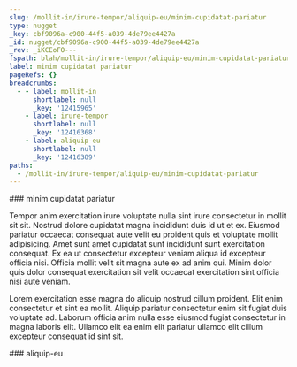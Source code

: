 ```yaml
---
slug: /mollit-in/irure-tempor/aliquip-eu/minim-cupidatat-pariatur
type: nugget
_key: cbf9096a-c900-44f5-a039-4de79ee4427a
_id: nugget/cbf9096a-c900-44f5-a039-4de79ee4427a
_rev: _iKCEoFO---
fspath: blah/mollit-in/irure-tempor/aliquip-eu/minim-cupidatat-pariatur.md
label: minim cupidatat pariatur
pageRefs: {}
breadcrumbs:
  - - label: mollit-in
      shortlabel: null
      _key: '12415965'
    - label: irure-tempor
      shortlabel: null
      _key: '12416368'
    - label: aliquip-eu
      shortlabel: null
      _key: '12416389'
paths:
  - /mollit-in/irure-tempor/aliquip-eu/minim-cupidatat-pariatur
---
```


<NuggetArea>
<Nugget slug="/mollit-in/irure-tempor/aliquip-eu/minim-cupidatat-pariatur" type="nugget" _key="cbf9096a-c900-44f5-a039-4de79ee4427a" _id="nugget/cbf9096a-c900-44f5-a039-4de79ee4427a" _rev="_iKCEoFO---" fspath="blah/mollit-in/irure-tempor/aliquip-eu/minim-cupidatat-pariatur.md" label="minim cupidatat pariatur" paths="/mollit-in/irure-tempor/aliquip-eu/minim-cupidatat-pariatur">
<NuggetBody>
### minim cupidatat pariatur

Tempor anim exercitation irure voluptate nulla sint irure consectetur in mollit sit sit. Nostrud dolore cupidatat magna incididunt duis id ut et ex. Eiusmod pariatur occaecat consequat aute velit eu proident quis et voluptate mollit adipisicing. Amet sunt amet cupidatat sunt incididunt sunt exercitation consequat. Ex ea ut consectetur excepteur veniam aliqua id excepteur officia nisi. Officia mollit velit sit magna aute ex ad anim qui. Minim dolor quis dolor consequat exercitation sit velit occaecat exercitation sint officia nisi aute veniam.

Lorem exercitation esse magna do aliquip nostrud cillum proident. Elit enim consectetur et sint ea mollit. Aliquip pariatur consectetur enim sit fugiat duis voluptate ad. Laborum officia anim nulla esse eiusmod fugiat consectetur in magna laboris elit. Ullamco elit ea enim elit pariatur ullamco elit cillum excepteur consequat id sint sit.

</NuggetBody>
<Breadcrumbs>
<Crumbs>
<Crumb _key="12415965" label="mollit-in" /><Crumb _key="12416368" label="irure-tempor" /><Crumb _key="12416389" label="aliquip-eu" />
</Crumbs>
</Breadcrumbs>
</Nugget>

<NuggetsInbound>
</NuggetsInbound>
<NuggetsOutbound>
</NuggetsOutbound>
</NuggetArea>
<PassagesInbound>
<Passage direction="inbound" type="passage" _key="12416389" _id="passage/12416389" _rev="_iKCEoFK---" label="aliquip-eu" passage="aliquip-eu" fspath="blah/mollit-in/irure-tempor/aliquip-eu" paths="/mollit-in/irure-tempor/aliquip-eu" slug="/mollit-in/irure-tempor/aliquip-eu">
<NuggetBody>
### aliquip-eu

</NuggetBody>
<Breadcrumbs>
<Crumbs>
<Crumb _key="12415965" label="mollit-in" /><Crumb _key="12416368" label="irure-tempor" />
</Crumbs>
</Breadcrumbs>
</Passage>

</PassagesInbound>
<PassagesOutbound>
</PassagesOutbound>